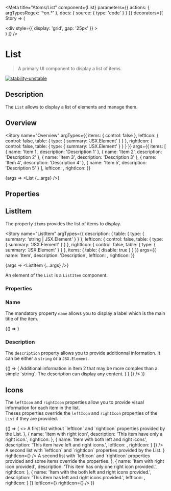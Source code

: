 
<Meta
  title="Atoms/List"
  component={List}
  parameters={{
    actions: { argTypesRegex: '^on.*' },
    docs: {
      source: {
        type: 'code'
      }
    }
  }}
  decorators={[
    Story => (
      <ThemeProvider>
        <div className="component-story-main">
          <ThemeSwitcher />
          <div
            style={{
              display: 'grid',
              gap: '25px'
            }}
          >
            <Story />
          </div>
        </div>
      </ThemeProvider>
    )
  ]}
/>

# List

> A primary UI component to display a list of items.

[![stability-unstable](https://img.shields.io/badge/stability-unstable-yellow.svg)](https://github.com/emersion/stability-badges#unstable)

## Description

The `List` allows to display a list of elements and manage them.

## Overview

<Story
  name="Overview"
  argTypes={{
    items: { control: false },
    leftIcon: {
      control: false,
      table: {
        type: { summary: 'JSX.Element' }
      }
    },
    rightIcon: {
      control: false,
      table: {
        type: { summary: 'JSX.Element' }
      }
    }
  }}
  args={{
    items: [
      {
        name: 'Item 1',
        description: 'Description 1'
      },
      {
        name: 'Item 2',
        description: 'Description 2'
      },
      {
        name: 'Item 3',
        description: 'Description 3'
      },
      {
        name: 'Item 4',
        description: 'Description 4'
      },
      {
        name: 'Item 5',
        description: 'Description 5'
      }
    ],
    leftIcon: <Icon name="wallet" />,
    rightIcon: <Icon name="close" />
  }}
>
  {args => <List {...args} />}
</Story>

## Properties

<ArgsTable story="Overview" />

## ListItem

The property `items` provides the list of items to display.

<Story
  name="ListItem"
  argTypes={{
    description: {
      table: {
        type: { summary: 'string | JSX.Element' }
      }
    },
    leftIcon: {
      control: false,
      table: {
        type: { summary: 'JSX.Element' }
      }
    },
    rightIcon: {
      control: false,
      table: {
        type: { summary: 'JSX.Element' }
      }
    },
    items: {
      table: {
        disable: true
      }
    }
  }}
  args={{
    name: 'Item',
    description: 'Description',
    leftIcon: <Icon name="wallet" />,
    rightIcon: <Icon name="close" />
  }}
>
  {args => <ListItem {...args} />}
</Story>

An element of the `List` is a `ListItem` component.

### Properties

<ArgsTable of={ListItem} />

### Name

The mandatory property `name` allows you to display a label which is the main title of the item.

<Canvas>
  <Story name="Name">
    {() => <ListItem name="The main title of the item of the list of items." />}
  </Story>
</Canvas>

### Description

The `description` property allows you to provide additionnal information. It can be either a `string` or a `JSX.Element`.

<Canvas>
  <Story name="Description">
    {() => (
      <List
        items={[
          {
            name: 'Item1',
            description: 'The additional informations of the Item 1'
          },
          {
            name: 'Item2',
            description: (
              <div>
                <Typography as="div" color="text" fontSize="small">
                  Additional information in Item 2 that may be more complex than a simple `string`.
                  The description can display any content.
                </Typography>
                <ProgressBar label="okp4.pdf" minValue={0} maxValue={195} currentValue={23} />
              </div>
            )
          }
        ]}
      />
    )}
  </Story>
</Canvas>

## Icons

The `leftIcon` and `rightIcon` properties allow you to provide visual information for each item in the list.  
Theses properties override the `leftIcon` and `rightIcon` properties of the `List` if they are provided.

<Canvas>
  <Story name="Icons">
    {() => (
      <>
        <Typography as="div" color="text" fontSize="small">
          A first list without `leftIcon` and `rightIcon` properties provided by the List.
        </Typography>
        <List
          items={[
            {
              name: 'Item without icon',
              description: 'This item does not have any icon.'
            },
            {
              name: 'Item with left icon',
              description: 'This item have only a left icon.',
              leftIcon: <Icon name="profile" />
            },
            {
              name: 'Item with right icon',
              description: 'This item have only a right icon.',
              rightIcon: <Icon name="check" />
            },
            {
              name: 'Item with both left and right icons',
              description: 'This item have left and right icons.',
              leftIcon: <Icon name="profile" />,
              rightIcon: <Icon name="check" />
            }
          ]}
        />
        <Typography as="div" color="text" fontSize="small">
          A second list with `leftIcon` and `rightIcon` properties provided by the List.
        </Typography>
        <List
          items={[
            {
              name: 'Item without icon provided',
              description: 'This item does not have any icon provided.'
            },
            {
              name: 'Item with left icon provided',
              description: 'This item have only a left icon provided.'
            },
            {
              name: 'Item with right icon provided',
              description: 'This item have only a right icon provided.'
            },
            {
              name: 'Item with both left and right icons provided',
              description: 'This item have left and right icons provided.'
            }
          ]}
          leftIcon={<Icon name="wallet" />}
          rightIcon={<Icon name="close" />}
        />
        <Typography as="div" color="text" fontSize="small">
          A second list with `leftIcon` and `rightIcon` properties provided and some items override
          the properties.
        </Typography>
        <List
          items={[
            {
              name: 'Item without icon provided',
              description: 'This item does not have an icon provided.'
            },
            {
              name: 'Item with left icon provided',
              description: 'This item has only one left icon provided.',
              leftIcon: <Icon name="profile" />
            },
            {
              name: 'Item with right icon provided',
              description: 'This item has only one right icon provided.',
              rightIcon: <Icon name="check" />
            },
            {
              name: 'Item with the both left and right icons provided.',
              description: 'This item has left and right icons provided.',
              leftIcon: <Icon name="profile" />,
              rightIcon: <Icon name="check" />
            }
          ]}
          leftIcon={<Icon name="wallet" />}
          rightIcon={<Icon name="close" />}
        />
      </>
    )}
  </Story>
</Canvas>
